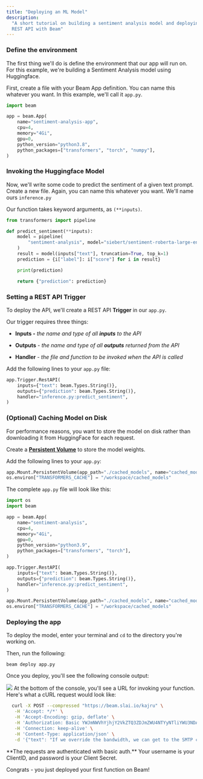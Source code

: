 ```yaml
---
title: "Deploying an ML Model"
description:
  "A short tutorial on building a sentiment analysis model and deploying it as a
  REST API with Beam"
---
```


### Define the environment

The first thing we'll do is define the environment that our app will run on. For
this example, we're building a Sentiment Analysis model using Huggingface.

First, create a file with your Beam App definition. You can name this whatever
you want. In this example, we'll call it `app.py`.

```python app.py
import beam

app = beam.App(
    name="sentiment-analysis-app",
    cpu=4,
    memory="4Gi",
    gpu=0,
    python_version="python3.8",
    python_packages=["transformers", "torch", "numpy"],
)
```

### Invoking the Huggingface Model

Now, we'll write some code to predict the sentiment of a given text prompt.
Create a new file. Again, you can name this whatever you want. We'll name ours
`inference.py`

Our function takes keyword arguments, as `(**inputs)`.

```python inference.py
from transformers import pipeline

def predict_sentiment(**inputs):
    model = pipeline(
        "sentiment-analysis", model="siebert/sentiment-roberta-large-english"
    )
    result = model(inputs["text"], truncation=True, top_k=1)
    prediction = {i["label"]: i["score"] for i in result}

    print(prediction)

    return {"prediction": prediction}
```

### Setting a REST API Trigger

To deploy the API, we'll create a REST API **Trigger** in our `app.py`.

Our trigger requires three things:

- **Inputs -** _the name and type of all_ **_inputs_** _to the API_

- **Outputs** \- _the name and type of all_ _**outputs**_ _returned from the
  API_

- **Handler** \- _the file and function to be invoked when the API is called_

Add the following lines to your `app.py` file:

```python app.py
app.Trigger.RestAPI(
    inputs={"text": beam.Types.String()},
    outputs={"prediction": beam.Types.String()},
    handler="inference.py:predict_sentiment",
)
```

### (Optional) Caching Model on Disk

For performance reasons, you want to store the model on disk rather than downloading it from HuggingFace for each request.

Create a **[Persistent Volume](/beam/data/persistent-volumes)** to store the model weights.

Add the following lines to your `app.py`:

```python app.py
app.Mount.PersistentVolume(app_path="./cached_models", name="cached_model")
os.environ["TRANSFORMERS_CACHE"] = "/workspace/cached_models"
```

The complete `app.py` file will look like this:

```python app.py
import os
import beam

app = beam.App(
    name="sentiment-analysis",
    cpu=4,
    memory="4Gi",
    gpu=0,
    python_version="python3.9",
    python_packages=["transformers", "torch"],
)

app.Trigger.RestAPI(
    inputs={"text": beam.Types.String()},
    outputs={"prediction": beam.Types.String()},
    handler="inference.py:predict_sentiment",
)

app.Mount.PersistentVolume(app_path="./cached_models", name="cached_model")
os.environ["TRANSFORMERS_CACHE"] = "/workspace/cached_models"
```

### Deploying the app

To deploy the model, enter your terminal and `cd` to the directory you're
working on.

Then, run the following:

```
beam deploy app.py
```

Once you deploy, you'll see the following console output:

![](/img/beam/getting-started/call-api.png)
At the bottom of the console, you'll see a URL for invoking your function.
Here's what a cURL request would look like:

```bash
  curl -X POST --compressed "https://beam.slai.io/kajru" \
   -H 'Accept: */*' \
   -H 'Accept-Encoding: gzip, deflate' \
   -H 'Authorization: Basic YWJmNWVhYjhjY2VkZTQ3ZDJmZWU4NTYyNTliYWU3NDA6ZTE0ZTE0MTY0M2NmYzkxNDdkMDM1MzZkNDdjYzRkMGI=' \
   -H 'Connection: keep-alive' \
   -H 'Content-Type: application/json' \
   -d '{"text": "If we override the bandwidth, we can get to the SMTP capacitor through the cross-platform RSS alarm!"}'
```

<Note>
**The requests are authenticated with basic auth.** Your username is your ClientID, and password is your Client Secret.

</Note>

Congrats - you just deployed your first function on Beam!
